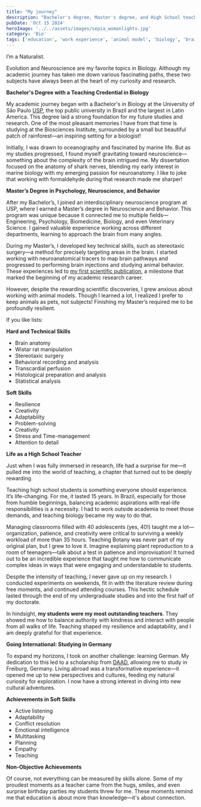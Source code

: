 ```yaml
---
title: "My journey"
description: "Bachelor's degree, Master's degree, and High School teaching"
pubDate: 'Oct 15 2024'
heroImage: '../../assets/images/sepia_womanlights.jpg'
category: 'Bio'
tags: ['education', 'work experience', 'animal model', 'biology', 'brain research', 'master', 'teaching']
---
```



I’m a Naturalist.

Evolution and Neuroscience are my favorite topics in Biology. Although my academic journey has taken me down various fascinating paths, these two subjects have always been at the heart of my curiosity and research.
 
**Bachelor's Degree with a Teaching Credential in Biology**

My academic journey began with a Bachelor's in Biology at the University of São Paulo [USP](https://www5.usp.br/), the top public university in Brazil and the largest in Latin America. This degree laid a strong foundation for my future studies and research. One of the most pleasant memories I have from that time is studying at the Biosciences Institute, surrounded by a small but beautiful patch of rainforest—an inspiring setting for a biologist!

Initially, I was drawn to oceanography and fascinated by marine life. But as my studies progressed, I found myself gravitating toward neuroscience—something about the complexity of the brain intrigued me. My dissertation focused on the anatomy of shark nerves, blending my early interest in marine biology with my emerging passion for neuroanatomy. I like to joke that working with formaldehyde during that research made me sharper!
 
**Master’s Degree in Psychology, Neuroscience, and Behavior**

After my Bachelor’s, I joined an interdisciplinary neuroscience program at USP, where I earned a Master’s degree in Neuroscience and Behavior. This program was unique because it connected me to multiple fields—Engineering, Psychology, Biomedicine, Biology, and even Veterinary Science. I gained valuable experience working across different departments, learning to approach the brain from many angles.

During my Master’s, I developed key technical skills, such as stereotaxic surgery—a method for precisely targeting areas in the brain. I started working with neuroanatomical tracers to map brain pathways and progressed to performing brain injections and studying animal behavior. These experiences led to [my first scientific publication](https://www.scielo.br/j/bjmbr/a/FHJxWGsKsSKCMMrjzHpggsC/?format=pdf&lang=en), a milestone that marked the beginning of my academic research career.

However, despite the rewarding scientific discoveries, I grew anxious about working with animal models. Though I learned a lot, I realized I prefer to keep animals as pets, not subjects! Finishing my Master’s required me to be profoundly resilient.
 
If you like lists: 

**Hard and Technical Skills**

* Brain anatomy
* Wistar rat manipulation
* Stereotaxic surgery
* Behavioral recording and analysis
* Transcardial perfusion
* Histological preparation and analysis
* Statistical analysis

**Soft Skills**

* Resilience
* Creativity
* Adaptability
* Problem-solving
* Creativity
* Stress and Time-management
* Attention to detail

 
**Life as a High School Teacher**

Just when I was fully immersed in research, life had a surprise for me—it pulled me into the world of teaching, a chapter that turned out to be deeply rewarding.

Teaching high school students is something everyone should experience. It’s life-changing. For me, it lasted 15 years. In Brazil, especially for those from humble beginnings, balancing academic aspirations with real-life responsibilities is a necessity. I had to work outside academia to meet those demands, and teaching biology became my way to do that.

Managing classrooms filled with 40 adolescents (yes, 40!) taught me a lot—organization, patience, and creativity were critical to surviving a weekly workload of more than 35 hours. Teaching Botany was never part of my original plan, but I grew to love it. Imagine explaining plant reproduction to a room of teenagers—talk about a test in patience and improvisation! It turned out to be an incredible experience that taught me how to communicate complex ideas in ways that were engaging and understandable to students.

Despite the intensity of teaching, I never gave up on my research. I conducted experiments on weekends, fit in with the literature review during free moments, and continued attending courses. This hectic schedule lasted through the end of my undergraduate studies and into the first half of my doctorate.

In hindsight, **my students were my most outstanding teachers**. They showed me how to balance authority with kindness and interact with people from all walks of life. Teaching shaped my resilience and adaptability, and I am deeply grateful for that experience.
 
**Going International: Studying in Germany**

To expand my horizons, I took on another challenge: learning German. My dedication to this led to a scholarship from [DAAD](https://www.daad.de/de/), allowing me to study in Freiburg, Germany. Living abroad was a transformative experience—it opened me up to new perspectives and cultures, feeding my natural curiosity for exploration. I now have a strong interest in diving into new cultural adventures.
 
**Achievements in Soft Skills**

* Active listening
* Adaptability
* Conflict resolution
* Emotional intelligence
* Multitasking
* Planning
* Empathy
* Teaching
 
**Non-Objective Achievements**

Of course, not everything can be measured by skills alone. Some of my proudest moments as a teacher came from the hugs, smiles, and even surprise birthday parties my students threw for me. These moments remind me that education is about more than knowledge—it's about connection.




